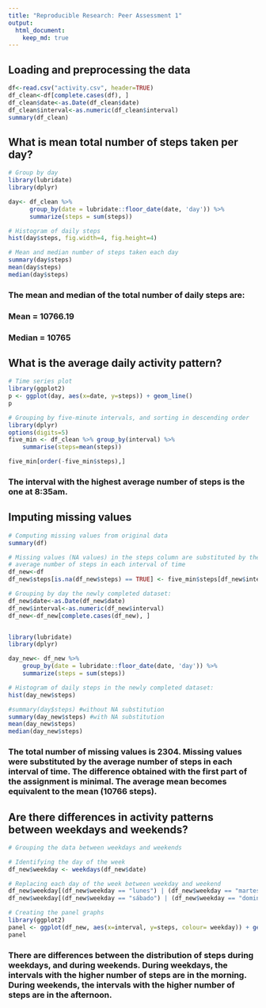 ```yaml
---
title: "Reproducible Research: Peer Assessment 1"
output: 
  html_document:
    keep_md: true
---
```


## Loading and preprocessing the data
```r
df<-read.csv("activity.csv", header=TRUE)
df_clean<-df[complete.cases(df), ]
df_clean$date<-as.Date(df_clean$date)    
df_clean$interval<-as.numeric(df_clean$interval)
summary(df_clean)
```

## What is mean total number of steps taken per day?

```r
# Group by day
library(lubridate)
library(dplyr)

day<- df_clean %>% 
      group_by(date = lubridate::floor_date(date, 'day')) %>%
      summarize(steps = sum(steps))

# Histogram of daily steps
hist(day$steps, fig.width=4, fig.height=4)

# Mean and median number of steps taken each day
summary(day$steps)
mean(day$steps)
median(day$steps)
```
### The mean and median of the total number of daily steps are:
### Mean = 10766.19
### Median = 10765


## What is the average daily activity pattern?

```r
# Time series plot
library(ggplot2)
p <- ggplot(day, aes(x=date, y=steps)) + geom_line() 
p

# Grouping by five-minute intervals, and sorting in descending order
library(dplyr)
options(digits=5)
five_min <- df_clean %>% group_by(interval) %>% 
    summarise(steps=mean(steps))

five_min[order(-five_min$steps),]
```

### The interval with the highest average number of steps is the one at 8:35am.


## Imputing missing values

```r
# Computing missing values from original data
summary(df)

# Missing values (NA values) in the steps column are substituted by the 
# average number of steps in each interval of time
df_new<-df
df_new$steps[is.na(df_new$steps) == TRUE] <- five_min$steps[df_new$interval == five_min$interval]

# Grouping by day the newly completed dataset: 
df_new$date<-as.Date(df_new$date)    
df_new$interval<-as.numeric(df_new$interval)
df_new<-df_new[complete.cases(df_new), ]


library(lubridate)
library(dplyr)

day_new<- df_new %>% 
    group_by(date = lubridate::floor_date(date, 'day')) %>%
    summarize(steps = sum(steps))

# Histogram of daily steps in the newly completed dataset:
hist(day_new$steps)

#summary(day$steps) #without NA substitution
summary(day_new$steps) #with NA substitution
mean(day_new$steps)
median(day_new$steps)
```

### The total number of missing values is 2304. Missing values were substituted by the average number of steps in each interval of time. The difference obtained with the first part of the assignment is minimal. The average mean becomes equivalent to the mean (10766 steps).


## Are there differences in activity patterns between weekdays and weekends?
```r
# Grouping the data between weekdays and weekends

# Identifying the day of the week
df_new$weekday <- weekdays(df_new$date)

# Replacing each day of the week between weekday and weekend
df_new$weekday[(df_new$weekday == "lunes") | (df_new$weekday == "martes") | (df_new$weekday == "miércoles") | (df_new$weekday == "jueves") | (df_new$weekday == "viernes")]<-"weekday"
df_new$weekday[(df_new$weekday == "sábado") | (df_new$weekday == "domingo")] <- "weekend"

# Creating the panel graphs
library(ggplot2)
panel <- ggplot(df_new, aes(x=interval, y=steps, colour= weekday)) + geom_line() + facet_grid(~weekday) 
panel
```
### There are differences between the distribution of steps during weekdays, and during weekends. During weekdays, the intervals with the higher number of steps are in the morning. During weekends, the intervals with the higher number of steps are in the afternoon.   

